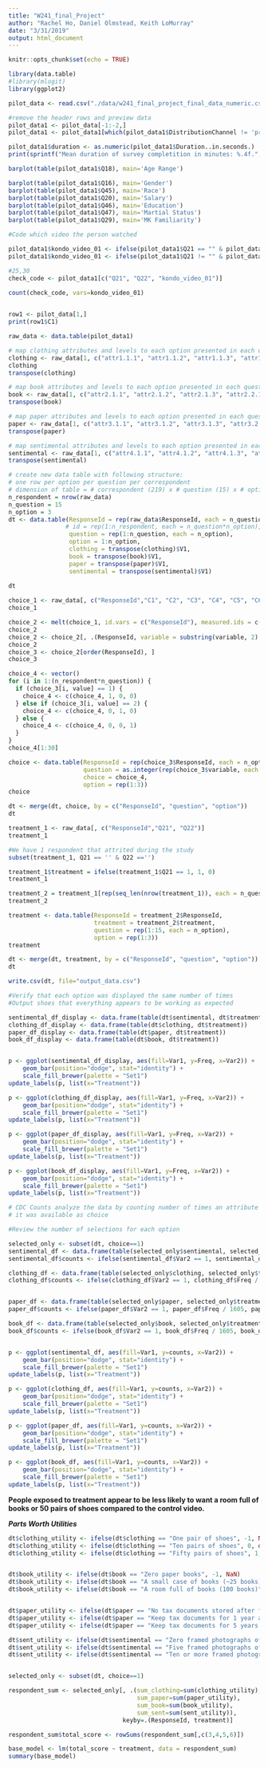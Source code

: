 ```yaml
---
title: "W241_final_Project"
author: "Rachel Ho, Daniel Olmstead, Keith LoMurray"
date: "3/31/2019"
output: html_document
---
```


```r
knitr::opts_chunk$set(echo = TRUE)
```

```r
library(data.table)
#library(mlogit)
library(ggplot2)
```


```r

pilot_data <- read.csv("./data/w241_final_project_final_data_numeric.csv", header = TRUE, stringsAsFactors=FALSE)

#remove the header rows and preview data
pilot_data1 <- pilot_data[-1:-2,]
pilot_data1 <- pilot_data1[which(pilot_data1$DistributionChannel != 'preview'),]

```

```r
pilot_data1$duration <- as.numeric(pilot_data1$Duration..in.seconds.)
print(sprintf("Mean duration of survey completition in minutes: %.4f.", mean(pilot_data1$duration)/60))
```


```r

barplot(table(pilot_data1$Q18), main='Age Range')

barplot(table(pilot_data1$Q16), main='Gender')
barplot(table(pilot_data1$Q45), main='Race')
barplot(table(pilot_data1$Q20), main='Salary')
barplot(table(pilot_data1$Q46), main='Education')
barplot(table(pilot_data1$Q47), main='Martial Status')
barplot(table(pilot_data1$Q29), main='MK Familiarity')

```


```r
#Code which video the person watched

pilot_data1$kondo_video_01 <- ifelse(pilot_data1$Q21 == "" & pilot_data1$Q22 != "", 0, NaN)
pilot_data1$kondo_video_01 <- ifelse(pilot_data1$Q21 != "" & pilot_data1$Q22 == "", 1, pilot_data1$kondo_video_01)

#25,30
check_code <- pilot_data1[c("Q21", "Q22", "kondo_video_01")]

count(check_code, vars=kondo_video_01)
                              
```

```r
row1 <- pilot_data[1,]
print(row1$C1)
```
```r
raw_data <- data.table(pilot_data1)
```


```r
# map clothing attributes and levels to each option presented in each question
clothing <- raw_data[1, c("attr1.1.1", "attr1.1.2", "attr1.1.3", "attr1.2.1", "attr1.2.2", "attr1.2.3", "attr1.3.1", "attr1.3.2", "attr1.3.3", "attr1.4.1", "attr1.4.2", "attr1.4.3", "attr1.5.1", "attr1.5.2", "attr1.5.3", "attr1.6.1", "attr1.6.2", "attr1.6.3", "attr1.7.1", "attr1.7.2", "attr1.7.3", "attr1.8.1", "attr1.8.2", "attr1.8.3", "attr1.9.1", "attr1.9.2", "attr1.9.3", "attr1.10.1", "attr1.10.2", "attr1.10.3", "attr1.11.1", "attr1.11.2", "attr1.11.3", "attr1.12.1", "attr1.12.2", "attr1.12.3", "attr1.13.1", "attr1.13.2", "attr1.13.3", "attr1.14.1", "attr1.14.2", "attr1.14.3", "attr1.15.1", "attr1.15.2", "attr1.15.3")]
clothing
transpose(clothing)
```

```r
# map book attributes and levels to each option presented in each question
book <- raw_data[1, c("attr2.1.1", "attr2.1.2", "attr2.1.3", "attr2.2.1", "attr2.2.2", "attr2.2.3", "attr2.3.1", "attr2.3.2", "attr2.3.3", "attr2.4.1", "attr2.4.2", "attr2.4.3", "attr2.5.1", "attr2.5.2", "attr2.5.3", "attr2.6.1", "attr2.6.2", "attr2.6.3", "attr2.7.1", "attr2.7.2", "attr2.7.3", "attr2.8.1", "attr2.8.2", "attr2.8.3", "attr2.9.1", "attr2.9.2", "attr2.9.3", "attr2.10.1", "attr2.10.2", "attr2.10.3", "attr2.11.1", "attr2.11.2", "attr2.11.3", "attr2.12.1", "attr2.12.2", "attr2.12.3", "attr2.13.1", "attr2.13.2", "attr2.13.3", "attr2.14.1", "attr2.14.2", "attr2.14.3", "attr2.15.1", "attr2.15.2", "attr2.15.3")]
transpose(book)
```
```r
# map paper attributes and levels to each option presented in each question
paper <- raw_data[1, c("attr3.1.1", "attr3.1.2", "attr3.1.3", "attr3.2.1", "attr3.2.2", "attr3.2.3", "attr3.3.1", "attr3.3.2", "attr3.3.3", "attr3.4.1", "attr3.4.2", "attr3.4.3", "attr3.5.1", "attr3.5.2", "attr3.5.3", "attr3.6.1", "attr3.6.2", "attr3.6.3", "attr3.7.1", "attr3.7.2", "attr3.7.3", "attr3.8.1", "attr3.8.2", "attr3.8.3", "attr3.9.1", "attr3.9.2", "attr3.9.3", "attr3.10.1", "attr3.10.2", "attr3.10.3", "attr3.11.1", "attr3.11.2", "attr3.11.3", "attr3.12.1", "attr3.12.2", "attr3.12.3", "attr3.13.1", "attr3.13.2", "attr3.13.3", "attr3.14.1", "attr3.14.2", "attr3.14.3", "attr3.15.1", "attr3.15.2", "attr3.15.3")]
transpose(paper)
```

```r
# map sentimental attributes and levels to each option presented in each question
sentimental <- raw_data[1, c("attr4.1.1", "attr4.1.2", "attr4.1.3", "attr4.2.1", "attr4.2.2", "attr4.2.3", "attr4.3.1", "attr4.3.2", "attr4.3.3", "attr4.4.1", "attr4.4.2", "attr4.4.3", "attr4.5.1", "attr4.5.2", "attr4.5.3", "attr4.6.1", "attr4.6.2", "attr4.6.3", "attr4.7.1", "attr4.7.2", "attr4.7.3", "attr4.8.1", "attr4.8.2", "attr4.8.3", "attr4.9.1", "attr4.9.2", "attr4.9.3", "attr4.10.1", "attr4.10.2", "attr4.10.3", "attr4.11.1", "attr4.11.2", "attr4.11.3", "attr4.12.1", "attr4.12.2", "attr4.12.3", "attr4.13.1", "attr4.13.2", "attr4.13.3", "attr4.14.1", "attr4.14.2", "attr4.14.3", "attr4.15.1", "attr4.15.2", "attr4.15.3")]
transpose(sentimental)
```

```r
# create new data table with following structure:
# one row per option per question per correspondent
# dimension of table = # correspondent (219) x # question (15) x # option (3)
n_respondent = nrow(raw_data)
n_question = 15
n_option = 3
dt <- data.table(ResponseId = rep(raw_data$ResponseId, each = n_question*n_option),
                # id = rep(1:n_respondent, each = n_question*n_option),
                 question = rep(1:n_question, each = n_option),
                 option = 1:n_option,
                 clothing = transpose(clothing)$V1,
                 book = transpose(book)$V1,
                 paper = transpose(paper)$V1,
                 sentimental = transpose(sentimental)$V1)
  
dt
```
```r
choice_1 <- raw_data[, c("ResponseId","C1", "C2", "C3", "C4", "C5", "C6", "C7", "C8", "C9", "C10", "C11", "C12", "C13", "C14", "C15")]
choice_1
```
```r
choice_2 <- melt(choice_1, id.vars = c("ResponseId"), measured.ids = c("C1", "C2", "C3", "C4", "C5", "C6", "C7", "C8", "C9", "C10", "C11", "C12", "C13", "C14", "C15"))
choice_2
choice_2 <- choice_2[, .(ResponseId, variable = substring(variable, 2), value)]
choice_2
choice_3 <- choice_2[order(ResponseId), ]
choice_3
```
```r
choice_4 <- vector()
for (i in 1:(n_respondent*n_question)) {
  if (choice_3[i, value] == 1) {
    choice_4 <- c(choice_4, 1, 0, 0)
  } else if (choice_3[i, value] == 2) {
    choice_4 <- c(choice_4, 0, 1, 0)
  } else {
    choice_4 <- c(choice_4, 0, 0, 1)
  }
}
choice_4[1:30]
```


```r
choice <- data.table(ResponseId = rep(choice_3$ResponseId, each = n_option),
                     question = as.integer(rep(choice_3$variable, each = n_option)),
                     choice = choice_4,
                     option = rep(1:3))
choice
```

```r
dt <- merge(dt, choice, by = c("ResponseId", "question", "option"))
dt
```

```r
treatment_1 <- raw_data[, c("ResponseId","Q21", "Q22")]
treatment_1
```

```r
#We have 1 respondent that attrited during the study
subset(treatment_1, Q21 == '' & Q22 =='')
```



```r
treatment_1$treatment = ifelse(treatment_1$Q21 == 1, 1, 0)
treatment_1
```

```r
treatment_2 = treatment_1[rep(seq_len(nrow(treatment_1)), each = n_question*n_option),]
treatment_2
```

```r
treatment <- data.table(ResponseId = treatment_2$ResponseId,
                        treatment = treatment_2$treatment,
                        question = rep(1:15, each = n_option),
                        option = rep(1:3))
treatment
```

```r
dt <- merge(dt, treatment, by = c("ResponseId", "question", "option"))
dt
```

```r
write.csv(dt, file="output_data.csv")
```

```r
#Verify that each option was displayed the same number of times
#Output shoes that everything appears to be working as expected

sentimental_df_display <- data.frame(table(dt$sentimental, dt$treatment))
clothing_df_display <- data.frame(table(dt$clothing, dt$treatment))
paper_df_display <- data.frame(table(dt$paper, dt$treatment))
book_df_display <- data.frame(table(dt$book, dt$treatment))


p <- ggplot(sentimental_df_display, aes(fill=Var1, y=Freq, x=Var2)) + 
    geom_bar(position="dodge", stat="identity") + 
    scale_fill_brewer(palette = "Set1") 
update_labels(p, list(x="Treatment"))

p <- ggplot(clothing_df_display, aes(fill=Var1, y=Freq, x=Var2)) + 
    geom_bar(position="dodge", stat="identity") + 
    scale_fill_brewer(palette = "Set1") 
update_labels(p, list(x="Treatment"))

p <- ggplot(paper_df_display, aes(fill=Var1, y=Freq, x=Var2)) + 
    geom_bar(position="dodge", stat="identity") + 
    scale_fill_brewer(palette = "Set1") 
update_labels(p, list(x="Treatment"))

p <- ggplot(book_df_display, aes(fill=Var1, y=Freq, x=Var2)) + 
    geom_bar(position="dodge", stat="identity") + 
    scale_fill_brewer(palette = "Set1") 
update_labels(p, list(x="Treatment"))


```

```r

# CDC Counts analyze the data by counting number of times an attribute level is selected relative to number of times
# it was available as choice

#Review the number of selections for each option

selected_only <- subset(dt, choice==1)
sentimental_df <- data.frame(table(selected_only$sentimental, selected_only$treatment))
sentimental_df$counts <- ifelse(sentimental_df$Var2 == 1, sentimental_df$Freq / 1605, sentimental_df$Freq / 1695)

clothing_df <- data.frame(table(selected_only$clothing, selected_only$treatment))
clothing_df$counts <- ifelse(clothing_df$Var2 == 1, clothing_df$Freq / 1605, clothing_df$Freq / 1695)


paper_df <- data.frame(table(selected_only$paper, selected_only$treatment))
paper_df$counts <- ifelse(paper_df$Var2 == 1, paper_df$Freq / 1605, paper_df$Freq / 1695)

book_df <- data.frame(table(selected_only$book, selected_only$treatment))
book_df$counts <- ifelse(book_df$Var2 == 1, book_df$Freq / 1605, book_df$Freq / 1695)


p <- ggplot(sentimental_df, aes(fill=Var1, y=counts, x=Var2)) + 
    geom_bar(position="dodge", stat="identity") + 
    scale_fill_brewer(palette = "Set1") 
update_labels(p, list(x="Treatment"))

p <- ggplot(clothing_df, aes(fill=Var1, y=counts, x=Var2)) + 
    geom_bar(position="dodge", stat="identity") + 
    scale_fill_brewer(palette = "Set1") 
update_labels(p, list(x="Treatment"))

p <- ggplot(paper_df, aes(fill=Var1, y=counts, x=Var2)) + 
    geom_bar(position="dodge", stat="identity") + 
    scale_fill_brewer(palette = "Set1") 
update_labels(p, list(x="Treatment"))

p <- ggplot(book_df, aes(fill=Var1, y=counts, x=Var2)) + 
    geom_bar(position="dodge", stat="identity") + 
    scale_fill_brewer(palette = "Set1") 
update_labels(p, list(x="Treatment"))


```

**People exposed to treatment appear to be less likely to want a room full of books or 50 pairs of shoes compared to the control video.**

***Parts Worth Utilities***
```r
dt$clothing_utility <- ifelse(dt$clothing == "One pair of shoes", -1, NaN)
dt$clothing_utility <- ifelse(dt$clothing == "Ten pairs of shoes", 0, dt$clothing_utility)
dt$clothing_utility <- ifelse(dt$clothing == "Fifty pairs of shoes", 1, dt$clothing_utility)


dt$book_utility <- ifelse(dt$book == "Zero paper books", -1, NaN)
dt$book_utility <- ifelse(dt$book == "A small case of books (~25 books)", 0, dt$book_utility)
dt$book_utility <- ifelse(dt$book == "A room full of books (100 books)", 1, dt$book_utility)


dt$paper_utility <- ifelse(dt$paper == "No tax documents stored after filing", -1, NaN)
dt$paper_utility <- ifelse(dt$paper == "Keep tax documents for 1 year after filing", 0, dt$paper_utility)
dt$paper_utility <- ifelse(dt$paper == "Keep tax documents for 5 years after filing", 1, dt$paper_utility)

dt$sent_utility <- ifelse(dt$sentimental == "Zero framed photographs of loved ones on display", -1, NaN)
dt$sent_utility <- ifelse(dt$sentimental == "Five framed photographs of loved ones on display", 0, dt$sent_utility)
dt$sent_utility <- ifelse(dt$sentimental == "Ten or more framed photographs of loved ones on display", 1, dt$sent_utility)


selected_only <- subset(dt, choice==1)

respondent_sum <- selected_only[, .(sum_clothing=sum(clothing_utility), 
                                    sum_paper=sum(paper_utility), 
                                    sum_book=sum(book_utility), 
                                    sum_sent=sum(sent_utility)),
                                keyby=.(ResponseId, treatment)]

respondent_sum$total_score <- rowSums(respondent_sum[,c(3,4,5,6)]) 


```



```r
base_model <- lm(total_score ~ treatment, data = respondent_sum)
summary(base_model)
```

